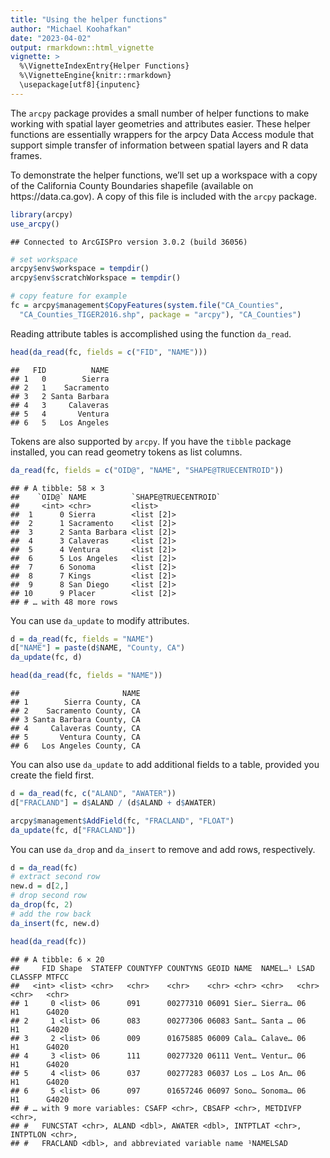```yaml
---
title: "Using the helper functions"
author: "Michael Koohafkan"
date: "2023-04-02"
output: rmarkdown::html_vignette
vignette: >
  %\VignetteIndexEntry{Helper Functions}
  %\VignetteEngine{knitr::rmarkdown}
  \usepackage[utf8]{inputenc}
---
```


The `arcpy` package provides a small number of helper functions to make
working with spatial layer geometries and attributes easier. These 
helper functions are essentially wrappers for the arpcy Data Access module
that support simple transfer of information between spatial layers and R
data frames.

To demonstrate the helper functions, we'll set up a workspace with a copy
of the California County Boundaries shapefile (available on https://data.ca.gov).
A copy of this file is included with the `arcpy` package.



```r
library(arcpy)
use_arcpy()
```


```
## Connected to ArcGISPro version 3.0.2 (build 36056)
```


```r
# set workspace
arcpy$env$workspace = tempdir()
arcpy$env$scratchWorkspace = tempdir()

# copy feature for example
fc = arcpy$management$CopyFeatures(system.file("CA_Counties",
  "CA_Counties_TIGER2016.shp", package = "arcpy"), "CA_Counties")
```


Reading attribute tables is accomplished using the function `da_read`.


```r
head(da_read(fc, fields = c("FID", "NAME")))
```

```
##   FID          NAME
## 1   0        Sierra
## 2   1    Sacramento
## 3   2 Santa Barbara
## 4   3     Calaveras
## 5   4       Ventura
## 6   5   Los Angeles
```

Tokens are also supported by `arcpy`. If you have the `tibble` package installed, 
you can read geometry tokens as list columns.


```r
da_read(fc, fields = c("OID@", "NAME", "SHAPE@TRUECENTROID"))
```

```
## # A tibble: 58 × 3
##    `OID@` NAME          `SHAPE@TRUECENTROID`
##     <int> <chr>         <list>              
##  1      0 Sierra        <list [2]>          
##  2      1 Sacramento    <list [2]>          
##  3      2 Santa Barbara <list [2]>          
##  4      3 Calaveras     <list [2]>          
##  5      4 Ventura       <list [2]>          
##  6      5 Los Angeles   <list [2]>          
##  7      6 Sonoma        <list [2]>          
##  8      7 Kings         <list [2]>          
##  9      8 San Diego     <list [2]>          
## 10      9 Placer        <list [2]>          
## # … with 48 more rows
```

You can use `da_update` to modify attributes.


```r
d = da_read(fc, fields = "NAME")
d["NAME"] = paste(d$NAME, "County, CA")
da_update(fc, d)

head(da_read(fc, fields = "NAME"))
```

```
##                       NAME
## 1        Sierra County, CA
## 2    Sacramento County, CA
## 3 Santa Barbara County, CA
## 4     Calaveras County, CA
## 5       Ventura County, CA
## 6   Los Angeles County, CA
```

You can also use `da_update` to add additional fields to a table, provided 
you create the field first.


```r
d = da_read(fc, c("ALAND", "AWATER"))
d["FRACLAND"] = d$ALAND / (d$ALAND + d$AWATER)

arcpy$management$AddField(fc, "FRACLAND", "FLOAT")
da_update(fc, d["FRACLAND"])
```

You can use `da_drop` and `da_insert` to remove and add rows, respectively.


```r
d = da_read(fc)
# extract second row
new.d = d[2,]
# drop second row
da_drop(fc, 2)
# add the row back
da_insert(fc, new.d)

head(da_read(fc))
```

```
## # A tibble: 6 × 20
##     FID Shape  STATEFP COUNTYFP COUNTYNS GEOID NAME  NAMEL…¹ LSAD  CLASSFP MTFCC
##   <int> <list> <chr>   <chr>    <chr>    <chr> <chr> <chr>   <chr> <chr>   <chr>
## 1     0 <list> 06      091      00277310 06091 Sier… Sierra… 06    H1      G4020
## 2     1 <list> 06      083      00277306 06083 Sant… Santa … 06    H1      G4020
## 3     2 <list> 06      009      01675885 06009 Cala… Calave… 06    H1      G4020
## 4     3 <list> 06      111      00277320 06111 Vent… Ventur… 06    H1      G4020
## 5     4 <list> 06      037      00277283 06037 Los … Los An… 06    H1      G4020
## 6     5 <list> 06      097      01657246 06097 Sono… Sonoma… 06    H1      G4020
## # … with 9 more variables: CSAFP <chr>, CBSAFP <chr>, METDIVFP <chr>,
## #   FUNCSTAT <chr>, ALAND <dbl>, AWATER <dbl>, INTPTLAT <chr>, INTPTLON <chr>,
## #   FRACLAND <dbl>, and abbreviated variable name ¹​NAMELSAD
```


